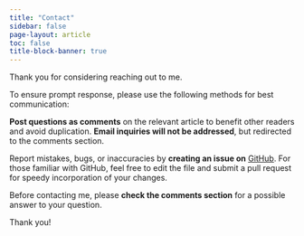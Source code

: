 ```yaml
---
title: "Contact"
sidebar: false
page-layout: article
toc: false
title-block-banner: true
---
```


Thank you for considering reaching out to me.

To ensure prompt response, please use the following methods for best communication:

**Post questions as comments** on the relevant article to benefit other readers and avoid duplication. **Email inquiries will not be addressed**, but redirected to the comments section.

Report mistakes, bugs, or inaccuracies by **creating an issue on** [GitHub](https://github.com/NING3739). For those familiar with GitHub, feel free to edit the file and submit a pull request for speedy incorporation of your changes.

Before contacting me, please **check the comments section** for a possible answer to your question.

Thank you!
